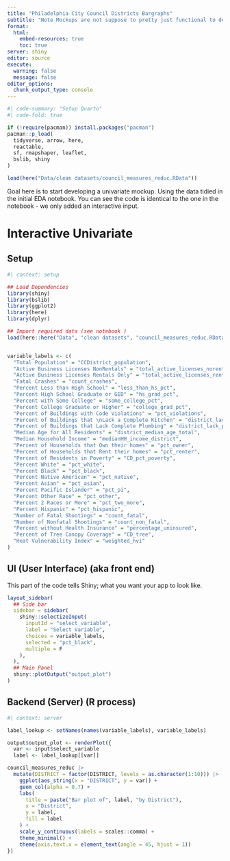 ```yaml
---
title: "Philadelphia City Council Districts Bargraphs"
subtitle: "Note Mockups are not suppose to pretty just functional to develop core logic; we can make things pretty later"
format: 
  html:
    embed-resources: true
    toc: true
server: shiny
editor: source
execute:
  warning: false
  message: false
editor_options: 
  chunk_output_type: console
---
```


```r
#| code-summary: "Setup Quarto"
#| code-fold: true

if (!require(pacman)) install.packages("pacman")
pacman::p_load(
  tidyverse, arrow, here,
  reactable,
  sf, rmapshaper, leaflet,
  bslib, shiny
)

load(here("Data/clean datasets/council_measures_reduc.RData"))


```

Goal here is to start developing a univariate mockup. Using the data tidied in the initial EDA notebook. You can see the code is identical to the one in the notebook - we only added an interactive input.  

# Interactive Univariate


## Setup 

```r
#| context: setup

## Load Dependencies
library(shiny)
library(bslib)  
library(ggplot2)
library(here)
library(dplyr)

## Import required data (see notebook )
load(here::here("Data", "clean datasets", "council_measures_reduc.RData"))


variable_labels <- c(
  "Total Population" = "CCDistrict_population",
  "Active Business Licenses NonRentals" = "total_active_licenses_norentals",
  "Active Business Licenses Rentals Only" = "total_active_licenses_rentalsonly",
  "Fatal Crashes" = "count_crashes",
  "Percent Less than High School" = "less_than_hs_pct",
  "Percent High School Graduate or GED" = "hs_grad_pct",
  "Percent with Some College" = "some_college_pct",
  "Percent College Graduate or Higher" = "college_grad_pct", 
  "Percent of Buildings with Code Violations" = "pct_violations",
  "Percent of Buildings that \nLack a Complete Kitchen" = "district_lack_kitch_pct",
  "Percent of Buildings that Lack Complete Plumbing" = "district_lack_plumb_pct",
  "Median Age for All Residents" = "district_median_age_total",
  "Median Household Income" = "medianHH_income_district",
  "Percent of Households that Own their homes" = "pct_owner",
  "Percent of Households that Rent their homes" = "pct_renter",
  "Percent of Residents in Poverty" = "CD_pct_poverty",
  "Percent White" = "pct_white",
  "Percent Black" = "pct_black",
  "Percent Native American" = "pct_native",
  "Percent Asian" = "pct_asian",
  "Percent Pacific Islander" = "pct_pi",
  "Percent Other Race" = "pct_other",
  "Percent 2 Races or More" = "pct_two_more",
  "Percent Hispanic" = "pct_hispanic",
  "Number of Fatal Shootings" = "count_fatal",
  "Number of Nonfatal Shootings" = "count_non_fatal", 
  "Percent without Health Insurance" = "percentage_uninsured",
  "Percent of Tree Canopy Coverage" = "CD_tree", 
  "Heat Vulnerability Index" = "weighted_hvi"
)

```

## UI (User Interface) (aka front end)

This part of the code tells Shiny; what you want your app to look like.

```r
layout_sidebar(
  ## Side bar
  sidebar = sidebar(
    shiny::selectizeInput(
      inputId = "select_variable",
      label = "Select Variable",
      choices = variable_labels,
      selected = "pct_black",
      multiple = F
    ),
  ),
  ## Main Panel
  shiny::plotOutput("output_plot")
)
```

## Backend (Server) (R process)

```r
#| context: server

label_lookup <- setNames(names(variable_labels), variable_labels)

output$output_plot <- renderPlot({ 
  var <- input$select_variable
  label <- label_lookup[[var]]

council_measures_reduc |> 
  mutate(DISTRICT = factor(DISTRICT, levels = as.character(1:10))) |> 
    ggplot(aes_string(x = "DISTRICT", y = var)) +
    geom_col(alpha = 0.7) +
    labs(
      title = paste("Bar plot of", label, "by District"),
      x = "District",
      y = label,
      fill = label
    ) +
    scale_y_continuous(labels = scales::comma) +
    theme_minimal() +
    theme(axis.text.x = element_text(angle = 45, hjust = 1))
})
```

